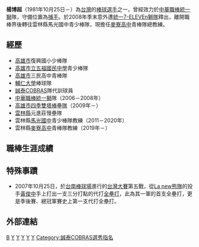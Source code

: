 {{blpunsourced|time=2019-10-08T00:57:18+00:00}}
{{Infobox CPBL player|
bgcolor1=#1c2841|
bgcolor2=#6d7380|
textcolor1=#FFF200|
textcolor2=#FFF200|
name=楊博超|
width=150|
position=捕手|
team=|
number=|
bats=右|
throws=右|
debutdate=5月24日|
debutyear=2007年|
debutteam=統一獅|
statyear= 2008年|
stat1label=[[打擊率|打擊率]]|
stat1value=0.263|
stat2label=[[安打|安打]]|
stat2value=10|
stat3label=[[全壘打|全壘打]]|
stat3value=1|
stat4label=[[打點|打點]]|
stat4value=7|
teams=<nowiki></nowiki>
*[[統一獅隊|統一獅隊]]（2007－2008年）
}}
'''楊博超'''（1981年10月25日－）為[[台灣|台灣]]的[[棒球|棒球]][[選手|選手]]之一，曾經效力於[[中華職棒|中華職棒]][[統一獅|統一獅]]隊，守備位置為[[捕手|捕手]]。於2008年季末意外遭[[統一7-ELEVEn獅隊|統一7-ELEVEn獅隊]]釋出，離開職棒界後轉往雲林縣馬光國中青少棒隊，現擔任[[麥寮高中|麥寮高中]]青棒隊總教練。


==經歷==
*[[高雄市|高雄市]]復興國小少棒隊 
*[[高雄市立五福國民中學|高雄市立五福國民中學]]青少棒隊 
*[[高雄市|高雄市]]三民高中青棒隊 
*[[輔仁大學|輔仁大學]]棒球隊 
*[[誠泰COBRAS|誠泰COBRAS]]隊代訓球員 
*[[中華職棒|中華職棒]][[統一獅|統一獅]]隊（2006－2008年）
*[[高雄市|高雄市]][[四季雙塔棒壘隊|四季雙塔棒壘隊]]（2009年－）
*[[雲林縣|雲林縣]]元進莊慢壘隊
*雲林縣[[馬光國中|馬光國中]]青少棒隊教練（2011－2020年）
*雲林縣[[麥寮高中|麥寮高中]]青棒隊教練（2019年－）

==職棒生涯成績==


==特殊事蹟==
*2007年10月25日，於[[台南棒球場|台南棒球場]]進行的[[台灣大賽|台灣大賽]]第五戰，從[[La_new熊隊|La new熊隊]]的投手[[黃俊中|黃俊中]]手上打出一支三分打點的代打[[全壘打|全壘打]]，此為其一軍的首支全壘打，更是季後賽、總冠軍賽史上第一支代打全壘打。

==外部連結==
{{台灣棒球維基館}}
{{中華職棒球員資料|id=R002|name=楊博超}}
{{wikiquote|楊博超}}
{{統一獅2007年中華職棒總冠軍}}
{{Taiwan-sport-bio-stub}}

[[Category:楊姓|B]]
[[Category:在世人物|Y]]
[[Category:1981年出生|Y]]
[[Category:台灣棒球運動員|Y]]
[[Category:統一7-ELEVEn獅隊球員|Y]]
[[Category:輔仁大學校友|Y]]
[[Category:誠泰COBRAS選秀指名|Category:誠泰COBRAS選秀指名]]